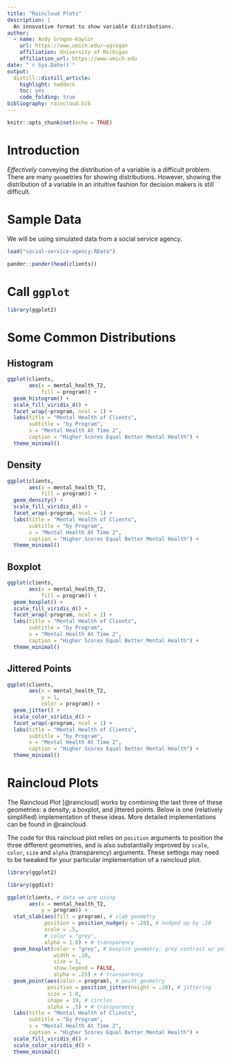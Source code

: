 ```yaml
---
title: "Raincloud Plots"
description: |
  An innovative format to show variable distributions.
author:
  - name: Andy Grogan-Kaylor 
    url: https://www.umich.edu/~agrogan
    affiliation: University of Michigan
    affiliation_url: https://www.umich.edu
date: "`r Sys.Date()`"
output: 
  distill::distill_article:
    highlight: haddock
    toc: yes
    code_folding: true
bibliography: raincloud.bib
---
```


```r

knitr::opts_chunk$set(echo = TRUE)

```

# Introduction

*Effectively* conveying the distribution of a variable is a difficult problem. There are many `geom`etries for showing distributions. However, showing the distribution of a variable in an intuitive fashion for decision makers is still difficult.

# Sample Data

We will be using simulated data from a social service agency.

```r

load("social-service-agency.RData")

pander::pander(head(clients))

```

# Call `ggplot`

```r

library(ggplot2)

```

# Some Common Distributions

## Histogram

```r

ggplot(clients,
       aes(x = mental_health_T2,
           fill = program)) + 
  geom_histogram() +
  scale_fill_viridis_d() +
  facet_wrap(~program, ncol = 1) +
  labs(title = "Mental Health of Clients",
       subtitle = "by Program",
       x = "Mental Health At Time 2",
       caption = "Higher Scores Equal Better Mental Health") +
  theme_minimal()

```

## Density

```r

ggplot(clients,
       aes(x = mental_health_T2,
           fill = program)) + 
  geom_density() +
  scale_fill_viridis_d() +
  facet_wrap(~program, ncol = 1) +
  labs(title = "Mental Health of Clients",
       subtitle = "by Program",
       x = "Mental Health At Time 2", 
       caption = "Higher Scores Equal Better Mental Health") +
  theme_minimal()

```

## Boxplot

```r

ggplot(clients,
       aes(x = mental_health_T2,
           fill = program)) + 
  geom_boxplot() +
  scale_fill_viridis_d() +
  facet_wrap(~program, ncol = 1) +
  labs(title = "Mental Health of Clients",
       subtitle = "by Program",
       x = "Mental Health At Time 2",
       caption = "Higher Scores Equal Better Mental Health") +
  theme_minimal()

```

## Jittered Points

```r

ggplot(clients,
       aes(x = mental_health_T2,
           y = 1,
           color = program)) + 
  geom_jitter() +
  scale_color_viridis_d() +
  facet_wrap(~program, ncol = 1) +
  labs(title = "Mental Health of Clients",
       subtitle = "by Program",
       x = "Mental Health At Time 2", 
       caption = "Higher Scores Equal Better Mental Health") +
  theme_minimal()

```

# Raincloud Plots

The Raincloud Plot [@raincloud] works by combining the last three of these geometries: a density; a boxplot, and jittered points. Below is one (relatively simplified) implementation of these ideas. More detailed implementations can be found in @raincloud.

The code for this raincloud plot relies on `position` arguments to position the three different geometries, and is also substantially improved by `scale`, `color`, `size` and `alpha` (transparency) arguments. These settings may need to be tweaked for your particular implementation of a raincloud plot.

```r

library(ggplot2)

library(ggdist)

ggplot(clients, # data we are using
       aes(x = mental_health_T2,
           y = program)) +
  stat_slab(aes(fill = program), # slab geometry
            position = position_nudge(y = .20), # nudged up by .20
            scale = .5,
            # color = "grey",
            alpha = 1.0) + # transparency
  geom_boxplot(color = "grey", # boxplot geometry; grey contrast w/ points
               width = .20,
               size = 1,
               show.legend = FALSE,
               alpha = .25) + # transparency
  geom_point(aes(color = program), # point geometry
             position = position_jitter(height = .20), # jittering
             size = 1.0,
             shape = 19, # circles
             alpha = .5) + # transparency
  labs(title = "Mental Health of Clients",
       subtitle = "by Program",
       x = "Mental Health At Time 2",
       caption = "Higher Scores Equal Better Mental Health") +
  scale_fill_viridis_d() + 
  scale_color_viridis_d() + 
  theme_minimal() 

```

